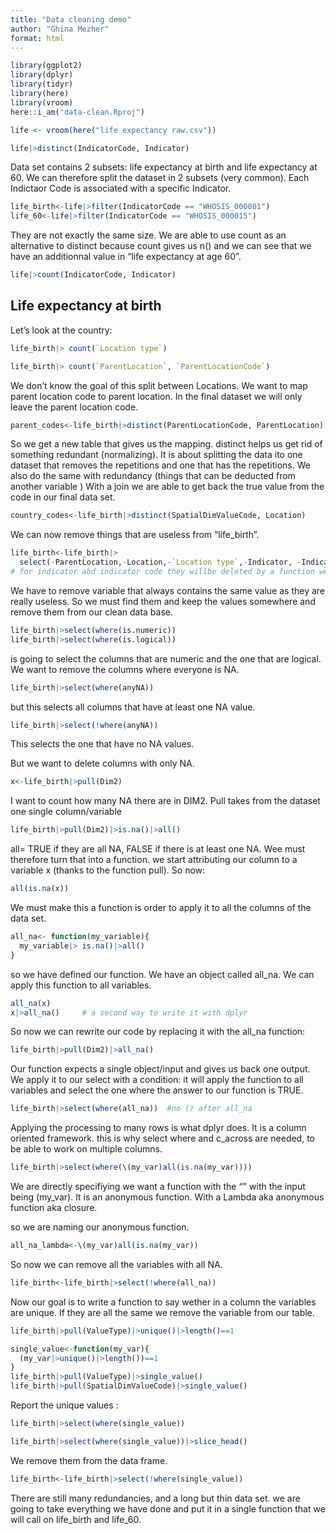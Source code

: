 ```yaml
---
title: "Data cleaning demo"
author: "Ghina Mezher"
format: html
---
```


```r
library(ggplot2)
library(dplyr)
library(tidyr)
library(here)
library(vroom)
here::i_am("data-clean.Rproj")
```

```r
life <- vroom(here("life expectancy raw.csv"))
```

```r
life|>distinct(IndicatorCode, Indicator)
```
Data set contains 2 subsets: life expectancy at birth and life expectancy at 60. 
We can therefore split the dataset in 2 subsets (very common).
Each Indictaor Code is associated with a specific Indicator.

```r
life_birth<-life|>filter(IndicatorCode == "WHOSIS_000001")
life_60<-life|>filter(IndicatorCode == "WHOSIS_000015")
```

They are not exactly the same size. 
We are able to use count as an alternative to distinct because count gives us n() and we can see that we have an additionnal value in "life expectancy at age 60". 
```r
life|>count(IndicatorCode, Indicator)
```
## Life expectancy at birth
Let's look at the country: 
```r
life_birth|> count(`Location type`)
```
```r
life_birth|> count(`ParentLocation`, `ParentLocationCode`)
```
We don't know the goal of this split between Locations. 
We want to map parent location code to parent location. 
In the final dataset we will only leave the parent location code. 
```r
parent_codes<-life_birth|>distinct(ParentLocationCode, ParentLocation)
```
So we get a new table that gives us the mapping. 
distinct helps us get rid of something redundant (normalizing). It is about splitting the data ito one dataset that removes the repetitions and one that has the repetitions.
We also do the same with redundancy (things that can be deducted from another variable )
With a join we are able to get back the true value from the code in our final data set.

```r
country_codes<-life_birth|>distinct(SpatialDimValueCode, Location)
```
We can now remove things that are useless from "life_birth". 
```r
life_birth<-life_birth|>
  select(-ParentLocation,-Location,-`Location type`,-Indicator, -IndicatorCode)
# for indicator abd indicator code they willbe deleted by a function we will develop later called single_value
```
We have to remove variable that always contains the same value as they are really useless. 
So we must find them and keep the values somewhere and remove them from our clean data base. 
```r
life_birth|>select(where(is.numeric))
life_birth|>select(where(is.logical))
```

is going to select the columns that are numeric and the one that are logical.
We want to remove the columns where everyone is NA.
```r
life_birth|>select(where(anyNA))
```
but this selects all columns that have at least one NA value. 
```r
life_birth|>select(!where(anyNA))
```
This selects the one that have no NA values. 

But we want to delete columns with only NA. 
```r
x<-life_birth|>pull(Dim2)
```
I want to count how many NA there are in DIM2. Pull takes from the dataset one single column/variable
```r
life_birth|>pull(Dim2)|>is.na()|>all()
```
all= TRUE if they are all NA, FALSE if there is at least one NA. Wee must therefore turn that into a function. 
we start attributing our column to a variable x (thanks to the function pull). 
So now: 
```r
all(is.na(x))
```
We must make this a function is order to apply it to all the columns of the data set. 
```r
all_na<- function(my_variable){
  my_variable|> is.na()|>all()
}
```
so we have defined our function. We have an object called all_na. We can apply this function to all variables. 

```r
all_na(x)
x|>all_na()     # a second way to write it with dplyr
```
So now we can rewrite our code by replacing it with the all_na function:
```r
life_birth|>pull(Dim2)|>all_na()
```
Our function expects a single object/input and gives us back one output.
We apply it to our select with a condition: it will apply the function to all variables and select the one where the answer to our function is TRUE.
```r
life_birth|>select(where(all_na))  #no () after all_na 
```
Applying the processing to many rows is what dplyr does. It is a column oriented framework. this is why select where and c_across are needed, to be able to work on multiple columns.

```r
life_birth|>select(where(\(my_var)all(is.na(my_var))))
```
We are directly specifiying we want a function with the "\" with the input being (my_var). It is an anonymous function. 
With a Lambda aka anonymous function aka closure.

so we are naming our anonymous function.
```r
all_na_lambda<-\(my_var)all(is.na(my_var))
```

So now we can remove all the variables with all NA.
```r
life_birth<-life_birth|>select(!where(all_na))
```

Now our goal is to write a function to say wether in a column the variables are unique. If they are all the same we remove the variable from our table. 

```r
life_birth|>pull(ValueType)|>unique()|>length()==1
```
```r
single_value<-function(my_var){
  (my_var|>unique()|>length())==1
}
life_birth|>pull(ValueType)|>single_value()
life_birth|>pull(SpatialDimValueCode)|>single_value()
```
Report the unique values :
```r
life_birth|>select(where(single_value))
```
```r
life_birth|>select(where(single_value))|>slice_head()
```
We remove them from the data frame.
```r
life_birth<-life_birth|>select(!where(single_value))
```

There are still many redundancies, and a long but thin data set.
we are going to take everything we have done and put it in a single function that we will call on life_birth and life_60. 


